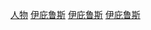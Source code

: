 [[Category:伊庇鲁斯专制国|人物]]
[[Category:已不存在的国家的人物|伊庇鲁斯]]
[[Category:中世纪希腊人|伊庇鲁斯]]
[[Category:依出身地或地区划分的拜占庭人|伊庇鲁斯]]